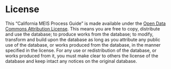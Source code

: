# License
This "California MEIS Process Guide" is made available under the [Open Data Commons Attribution License](http://opendatacommons.org/licenses/by/1.0/). This means you are free to copy, distribute and use the database; to produce works from the database; to modify, transform and build upon the database as long as you attribute any public use of the database, or works produced from the database, in the manner specified in the license. For any use or redistribution of the database, or works produced from it, you must make clear to others the license of the database and keep intact any notices on the original database. 
